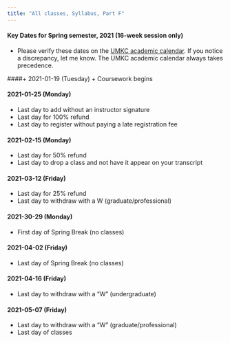 ```yaml
---
title: "All classes, Syllabus, Part F"
---
```


#### Key Dates	for Spring semester, 2021 (16-week session only)

+ Please verify these dates on the [UMKC academic calendar](https://calendar.umkc.edu/academic-calendar/all). If you notice a discrepancy, let me know. The UMKC academic calendar always takes precedence.

####+ 2021-01-19 (Tuesday)
+ Coursework begins

#### 2021-01-25 (Monday)
+ Last day to add without an instructor signature
+ Last day for 100% refund
+ Last day to register without paying a late registration fee

#### 2021-02-15 (Monday)
+ Last day for 50% refund
+ Last day to drop a class and not have it appear on your transcript

#### 2021-03-12 (Friday)
+ Last day for 25% refund
+ Last day to withdraw with a W (graduate/professional)

#### 2021-30-29 (Monday)
+ First day of Spring Break (no classes)
  
#### 2021-04-02 (Friday)
+ Last day of Spring Break (no classes)
  
#### 2021-04-16 (Friday)
+ Last day to withdraw with a “W” (undergraduate)

#### 2021-05-07 (Friday)
+ Last day to withdraw with a “W” (graduate/professional)
+ Last day of classes

